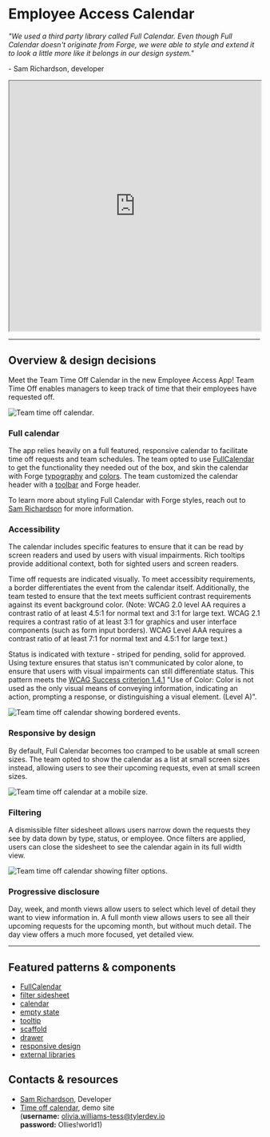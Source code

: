# Employee Access Calendar

_"We used a third party library called Full Calendar. Even though Full Calendar doesn't originate from Forge, we were able to style and extend it to look a little more like it belongs in our design system."_

\- Sam Richardson, developer

<iframe width="100%" height="500" src="https://web.microsoftstream.com/embed/video/a2f40289-db72-4ae4-902e-adae97e9f056?autoplay=false&showinfo=true" allowFullScreen style={{border: 'none'}}></iframe>

---

## Overview & design decisions 

Meet the Team Time Off Calendar in the new Employee Access App! Team Time Off enables managers to keep track of time that their employees have requested off. 

<ImageBlock maxWidth="700px">

![Team time off calendar.](./images/calendar-overview.png)

</ImageBlock>

### Full calendar

The app relies heavily on a full featured, responsive calendar to facilitate time off requests and team schedules. The team opted to use
<a href="https://fullcalendar.io/" target="_blank" rel="noopener noreferrer">FullCalendar</a> to get the functionality they needed out of the box, and skin the calendar
with Forge [typography](/styles/typography) and [colors](/styles/color). The team customized the calendar header with a
[toolbar](/components/toolbar) and Forge header. 

To learn more about styling Full Calendar with Forge styles, reach out to <a href="mailto:sam.richardson@tylertech.com">Sam Richardson</a> for more information. 

### Accessibility 

The calendar includes specific features to ensure that it can be read by screen readers and used by users with visual impairments. Rich tooltips provide additional
context, both for sighted users and screen readers. 

Time off requests are indicated visually. To meet accessibity requirements, a border differentiates the event from the calendar itself. Additionally, the team tested
to ensure that the text meets sufficient contrast requirements against its event background color. (Note: WCAG 2.0 level AA requires a contrast ratio of at least 4.5:1
for normal text and 3:1 for large text. WCAG 2.1 requires a contrast ratio of at least 3:1 for graphics and user interface components (such as form input borders). WCAG
Level AAA requires a contrast ratio of at least 7:1 for normal text and 4.5:1 for large text.)

Status is indicated with texture - striped for pending, solid for approved. Using texture ensures that status isn't communicated by color alone, to ensure that users
with visual impairments can still differentiate status. This pattern meets the
<a href="https://www.w3.org/TR/UNDERSTANDING-WCAG20/visual-audio-contrast-without-color.html" target="_blank" rel="noopener noreferrer">WCAG Success criterion 1.4.1</a>
"Use of Color: Color is not used as the only visual means of conveying information, indicating an action, prompting a response, or distinguishing a visual element. (Level A)". 

<ImageBlock maxWidth="700px">

![Team time off calendar showing bordered events.](./images/calendar-a11y.png)

</ImageBlock>

### Responsive by design 

By default, Full Calendar becomes too cramped to be usable at small screen sizes. The team opted to show the calendar as a list at small screen sizes instead, allowing
users to see their upcoming requests, even at small screen sizes. 

<ImageBlock maxWidth="350px">

![Team time off calendar at a mobile size.](./images/calendar-responsive.png)

</ImageBlock>

### Filtering 

A dismissible filter sidesheet allows users narrow down the requests they see by data down by type, status, or employee. Once filters are applied, users can close the
sidesheet to see the calendar again in its full width view. 

<ImageBlock maxWidth="700px">

![Team time off calendar showing filter options.](images/calendar-filter.png)

</ImageBlock>

### Progressive disclosure

Day, week, and month views allow users to select which level of detail they want to view information in. A full month view allows users to see all their upcoming
requests for the upcoming month, but without much detail. The day view offers a much more focused, yet detailed view. 

---

<Columns columns="two" type="equal">

<div>

## Featured patterns & components

- <a href="https://fullcalendar.io/" target="_blank" rel="noopener noreferrer">FullCalendar</a>
- [filter sidesheet](/components/filter-sidesheet)
- [calendar](/patterns/calendar)
- [empty state](/components/page-state)
- [tooltip](/components/tooltip)
- [scaffold](/components/layouts/scaffold)
- [drawer](/components/drawer)
- [responsive design](/patterns/other/adaptive-design/#2-desktops--monitors)
- [external libraries](/assets/external-libraries)

</div>

<div>

## Contacts & resources

- <a href="mailto:sam.richardson@tylertech.com">Sam Richardson</a>, Developer
- <a href="https://tespdemo.tcpci.com/tesp/employee-selfservice/team-time-off/calendar">Time off calendar</a>, demo site <br /> (<b>username:</b> olivia.williams-tess@tylerdev.io <br /><b>password:</b> Ollies!world1)
 
</div>

</Columns>
